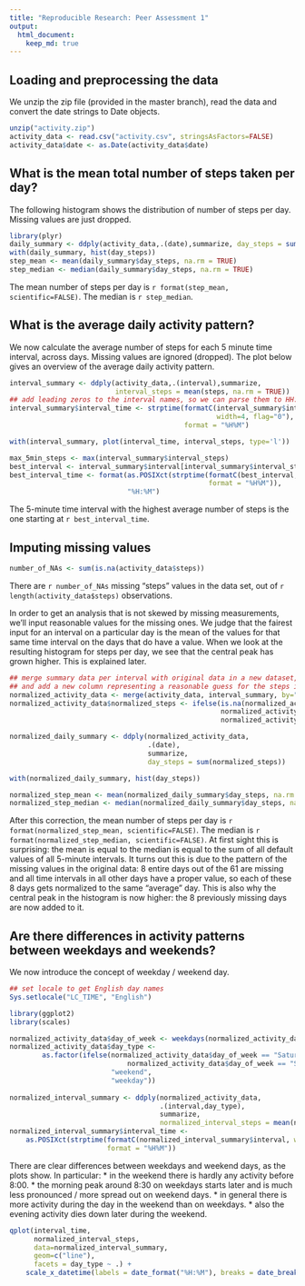 ```yaml
---
title: "Reproducible Research: Peer Assessment 1"
output: 
  html_document:
    keep_md: true
---
```



## Loading and preprocessing the data

We unzip the zip file (provided in the master branch), read the data and convert the date strings to Date objects.

```r
unzip("activity.zip")
activity_data <- read.csv("activity.csv", stringsAsFactors=FALSE)
activity_data$date <- as.Date(activity_data$date)
```


## What is the mean total number of steps taken per day?

The following histogram shows the distribution of number of steps per day. 
Missing values are just dropped.

```r
library(plyr)
daily_summary <- ddply(activity_data,.(date),summarize, day_steps = sum(steps))
with(daily_summary, hist(day_steps))
step_mean <- mean(daily_summary$day_steps, na.rm = TRUE)
step_median <- median(daily_summary$day_steps, na.rm = TRUE)
```

The mean number of steps per day is `r format(step_mean, scientific=FALSE)`. 
The median is `r step_median`.


## What is the average daily activity pattern?

We now calculate the average number of steps for each 5 minute time interval, across days. Missing values are ignored (dropped). The plot below gives an overview of the average daily activity pattern.

```r
interval_summary <- ddply(activity_data,.(interval),summarize, 
                          interval_steps = mean(steps, na.rm = TRUE))
## add leading zeros to the interval names, so we can parse them to HH:MM times
interval_summary$interval_time <- strptime(formatC(interval_summary$interval, 
                                                   width=4, flag="0"),
                                           format = "%H%M")

with(interval_summary, plot(interval_time, interval_steps, type='l'))

max_5min_steps <- max(interval_summary$interval_steps)
best_interval <- interval_summary$interval[interval_summary$interval_steps == max_5min_steps]
best_interval_time <- format(as.POSIXct(strptime(formatC(best_interval, width=4, flag="0"), 
                                                 format = "%H%M")), 
                             "%H:%M")
```

The 5-minute time interval with the highest average number of steps is the one starting at `r best_interval_time `.


## Imputing missing values
```r
number_of_NAs <- sum(is.na(activity_data$steps)) 
```


There are `r number_of_NAs` missing "steps" values in the data set, out of `r length(activity_data$steps)` observations.

In order to get an analysis that is not skewed by missing measurements, we'll input reasonable values for the missing ones. We judge that the fairest input for an interval on a particular day is the mean of the values for that same time interval on the days that do have a value. When we look at the resulting histogram for steps per day, we see that the central peak has grown higher. This is explained later.


```r
## merge summary data per interval with original data in a new dataset, 
## and add a new column representing a reasonable guess for the steps in that interval
normalized_activity_data <- merge(activity_data, interval_summary, by="interval")
normalized_activity_data$normalized_steps <- ifelse(is.na(normalized_activity_data$steps), 
                                                    normalized_activity_data$interval_steps, 
                                                    normalized_activity_data$steps)

normalized_daily_summary <- ddply(normalized_activity_data,
                                  .(date),
                                  summarize, 
                                  day_steps = sum(normalized_steps))

with(normalized_daily_summary, hist(day_steps))

normalized_step_mean <- mean(normalized_daily_summary$day_steps, na.rm = TRUE)
normalized_step_median <- median(normalized_daily_summary$day_steps, na.rm = TRUE)
```

After this correction, the mean number of steps per day is `r format(normalized_step_mean, scientific=FALSE)`. The median is `r format(normalized_step_median, scientific=FALSE)`. 
At first sight this is surprising: the mean is equal to the median is equal to the sum of all default values of all 5-minute intervals. It turns out this is due to the pattern of the missing values in the original data: 8 entire days out of the 61 are missing and all time intervals in all other days have a proper value, so each of these 8 days gets normalized to the same "average" day. This is also why the central peak in the histogram is now higher: the 8 previously missing days are now added to it.

## Are there differences in activity patterns between weekdays and weekends?

We now introduce the concept of weekday / weekend day.

```r
## set locale to get English day names
Sys.setlocale("LC_TIME", "English")

library(ggplot2)
library(scales)

normalized_activity_data$day_of_week <- weekdays(normalized_activity_data$date)
normalized_activity_data$day_type <- 
        as.factor(ifelse(normalized_activity_data$day_of_week == "Saturday" | 
                             normalized_activity_data$day_of_week == "Sunday", 
                         "weekend", 
                         "weekday"))
   
normalized_interval_summary <- ddply(normalized_activity_data,
                                     .(interval,day_type),
                                     summarize, 
                                     normalized_interval_steps = mean(normalized_steps))
normalized_interval_summary$interval_time <- 
    as.POSIXct(strptime(formatC(normalized_interval_summary$interval, width=4, flag="0"), 
                        format = "%H%M"))
```

There are clear differences between weekdays and weekend days, as the plots show. In particular:
* in the weekend there is hardly any activity before 8:00.
* the morning peak around 8:30 on weekdays starts later and is much less pronounced / more spread out on weekend days. 
* in general there is more activity during the day in the weekend than on weekdays.
* also the evening activity dies down later during the weekend.

```r
qplot(interval_time, 
      normalized_interval_steps, 
      data=normalized_interval_summary, 
      geom=c("line"), 
      facets = day_type ~ .) +
    scale_x_datetime(labels = date_format("%H:%M"), breaks = date_breaks("2 hours"))
  
```

